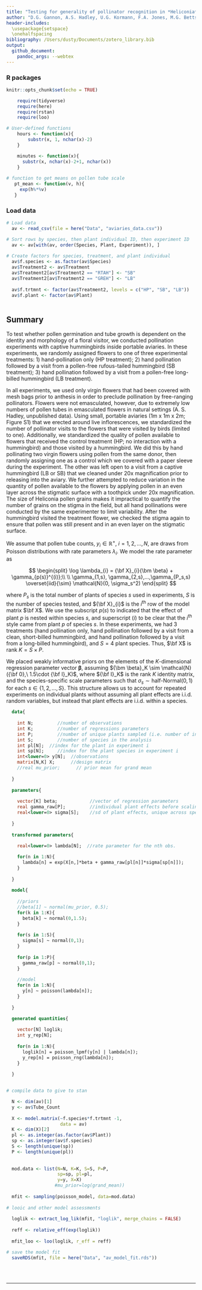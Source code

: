 ```yaml
---
title: "Testing for generality of pollinator recognition in *Heliconia*: Analysis of aviary data"
author: "D.G. Gannon, A.S. Hadley, U.G. Kormann, F.A. Jones, M.G. Betts"
header-includes:
  \usepackage{setspace}
  \onehalfspacing
bibliography: /Users/dusty/Documents/zotero_library.bib
output:
  github_document:
    pandoc_args: --webtex
---
```


### R packages


```r
knitr::opts_chunk$set(echo = TRUE)

    require(tidyverse)
    require(here)
    require(rstan)
    require(loo)

# User-defined functions
    hours <- function(x){
        substr(x, 1, nchar(x)-2)
    }

    minutes <- function(x){
      substr(x, nchar(x)-2+1, nchar(x))
    }
    
# function to get means on pollen tube scale
   pt_mean <- function(v, h){
     exp(h%*%v)
   }

```

### Load data

```r

# Load data
  av <- read_csv(file = here("Data", "aviaries_data.csv"))

# Sort rows by species, then plant individual ID, then experiment ID
  av <- av[with(av, order(Species, Plant, Experiment)), ]
  
# Create factors for species, treatment, and plant individual
  av$f.species <- as.factor(av$Species)
  av$Treatment2 <- av$Treatment
  av$Treatment2[av$Treatment2 == "RTAH"] <- "SB"
  av$Treatment2[av$Treatment2 == "GREH"] <- "LB"
  
  av$f.trtmnt <- factor(av$Treatment2, levels = c("HP", "SB", "LB"))
  av$f.plant <- factor(av$Plant)
  
```


## Summary

To test whether pollen germination and tube growth is dependent on the identity and morphology of a floral visitor, we conducted pollination experiments with captive hummingbirds inside portable aviaries. In these experiments, we randomly assigned flowers to one of three experimental treatments: 1) hand-pollination only (HP treatment); 2) hand pollination followed by a visit from a pollen-free rufous-tailed hummingbird (SB treatment); 3) hand pollination followed by a visit from a pollen-free long-billed hummingbird (LB treatment).

In all experiments, we used only virgin flowers that had been covered with mesh bags prior to anthesis in order to preclude pollination by free-ranging pollinators. Flowers were not emasculated, however, due to extremely low numbers of pollen tubes in emasculated flowers in natural settings (A. S. Hadley, unpublished data).  Using small, portable  aviaries (1m x 1m x 2m; Figure S1) that we erected around live inflorescences, we standardized the number of pollinator visits to the flowers that were visited by birds (limited to one). Additionally, we standardized the quality of pollen available to flowers that received the control treatment (HP; no interaction with a hummingbird) and those visited by a hummingbird. We did this by hand pollinating two virgin flowers using pollen from the same donor, then randomly assigning one as a control which we covered with a paper sleeve during the experiment. The other was left open to a visit from a captive hummingbird (LB or SB) that we cleaned under 20x magnification prior to releasing into the aviary. We further attempted to reduce variation in the quantity of pollen available to the flowers by applying pollen in an even layer across the stigmatic surface with a toothpick under 20x magnification. The size of Heliconia pollen grains makes it impractical to quantify the number of grains on the stigma in the field, but all hand pollinations were conducted by the same experimenter to limit variability. After the hummingbird visited the treatment flower, we checked the stigma again to ensure that pollen was still present and in an even layer on the stigmatic surface. 


\subsection{Model}

  We assume that pollen tube counts, $y_{i} \in \mathbb{R}^+$, $i=1,2,...,N$, are draws from Poisson distributions with rate parameters $\lambda_{i}$. We model the rate parameter as
  
$$
\begin{split}
\log \lambda_{i} = {\bf X}_{i}{\bm \beta} + \gamma_{p(s)}^{(i)};\\
\\
\gamma_{1,s}, \gamma_{2,s},...,\gamma_{P_s,s} \overset{iid}{\sim} \mathcal{N}(0, \sigma_s^2)
\end{split}
$$

where $P_s$ is the total number of plants of species $s$ used in experiments, $S$ is the number of species tested, and ${\bf X}_{i}$ is the $i^{\text{th}}$ row of the model matrix $\bf X$. We use the subscript $p(s)$ to indicated that the effect of plant $p$ is nested within species $s$, and superscript $(i)$ to be clear that the $i^\text{th}$ style came from plant $p$ of species $s$. In these experiments, we had 3 treatments (hand pollination only, hand pollination followed by a visit from a clean, short-billed hummingbird, and hand pollination followed by a visit from a long-billed hummingbird), and $S=4$ plant species. Thus, $\bf X$ is rank $K=S\times P$.

We placed weakly informative priors on the elements of the $K$-dimensional regression parameter vector $\bm \beta$, assuming ${\bm \beta}_K \sim \mathcal{N}({\bf 0},\ 1.5\cdot {\bf I}_K)$, where ${\bf I}_K$ is the rank $K$ identity matrix, and the species-specific scale parameters such that $\sigma_s \sim \text{half-Normal}(0,1)$ for each $s \in \{1,2,...,S\}$. This structure allows us to account for repeated experiments on individual plants without assuming all plant effects are i.i.d. random variables, but instead that plant effects are i.i.d. within a species.


```stan

  data{
   
    int N;         //number of observations
    int K;         //number of regressions parameters
    int P;         //number of unique plants sampled (i.e. number of intercepts)
    int S;         //number of species in the analysis
    int pl[N];  //index for the plant in experiment i
    int sp[N];     //index for the plant species in experiment i
    int<lower=0> y[N];  //observations
    matrix[N,K] X;      //design matrix
    //real mu_prior;      // prior mean for grand mean
  
  }
  
  parameters{
  
    vector[K] beta;            //vector of regression parameters
    real gamma_raw[P];         //individual plant effects before scaling
    real<lower=0> sigma[S];    //sd of plant effects, unique across species
  
  }
  
  transformed parameters{
  
    real<lower=0> lambda[N];  //rate parameter for the nth obs.

    for(n in 1:N){
      lambda[n] = exp(X[n,]*beta + gamma_raw[pl[n]]*sigma[sp[n]]);
    }
  
  }
  
  model{
  
    //priors
    //beta[1] ~ normal(mu_prior, 0.5);
    for(k in 1:K){
      beta[k] ~ normal(0,1.5);
    }
    
    for(s in 1:S){
      sigma[s] ~ normal(0,1);
    }
    
    for(p in 1:P){
      gamma_raw[p] ~ normal(0,1);
    }
    
    //model
    for(n in 1:N){
      y[n] ~ poisson(lambda[n]);
    }
    
  }

  generated quantities{
  
    vector[N] loglik;
    int y_rep[N];
    
    for(n in 1:N){
      loglik[n] = poisson_lpmf(y[n] | lambda[n]);
      y_rep[n] = poisson_rng(lambda[n]);
    }
  
  }
  

```
  
  
```r

# compile data to give to stan

  N <- dim(av)[1]
  y <- av$Tube_Count
  
  X <- model.matrix(~f.species*f.trtmnt -1,
                    data = av)
  K <- dim(X)[2]
  pl <- as.integer(as.factor(av$Plant))
  sp <- as.integer(av$f.species)
  S <- length(unique(sp))
  P <- length(unique(pl))
  
  
  mod.data <- list(N=N, K=K, S=S, P=P,
                   sp=sp, pl=pl,
                   y=y, X=X)
                  #mu_prior=log(grand_mean))
  
  mfit <- sampling(poisson_model, data=mod.data)  
  
# looic and other model assessments
  
  loglik <- extract_log_lik(mfit, "loglik", merge_chains = FALSE)
  
  reff <- relative_eff(exp(loglik))
  
  mfit_loo <- loo(loglik, r_eff = reff)

# save the model fit
  saveRDS(mfit, file = here("Data", "av_model_fit.rds"))
  
```

$~$

************
 
\subsubsection{References}







